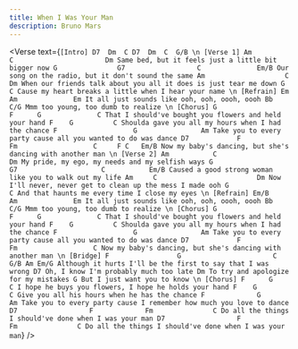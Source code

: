```yaml
---
title: When I Was Your Man
description: Bruno Mars
---
```



<Verse
  text={`
[Intro]
D7  Dm  C
D7  Dm  C  G/B
\n
[Verse 1]
Am               C                       Dm
Same bed, but it feels just a little bit bigger now
G               G7                  C              Em/B
Our song on the radio, but it don't sound the same
Am                    C                             Dm
When our friends talk about you all it does is just tear me down
G                                     C
Cause my heart breaks a little when I hear your name
\n
[Refrain]
   Em                   Am              Em
It all just sounds like ooh, ooh, oooh, oooh
Bb                             C/G
Mmm too young, too dumb to realize
\n
[Chorus]
     G                      F      G              C
That I should've bought you flowers and held your hand
                        F    G          C
Shoulda gave you all my hours when I had the chance
                  F                   G                Am
Take you to every party cause all you wanted to do was dance
D7            F                  Fm                   C     F C   Em/B
Now my baby's dancing, but she's dancing with another man
\n
[Verse 2]
Am           C                    Dm
My pride, my ego, my needs and my selfish ways
G                    G7                     C           Em/B
Caused a good strong woman like you to walk out my life
         Am     C                         Dm
Now I'll never, never get to clean up the mess I made ooh
G                                    C
And that haunts me every time I close my eyes
\n
[Refrain]
   Em/B                 Am              Em
It all just sounds like ooh, ooh, oooh, oooh
Bb                             C/G
Mmm too young, too dumb to realize
\n
[Chorus]
     G                      F      G              C
That I should've bought you flowers and held your hand
                        F    G          C
Shoulda gave you all my hours when I had the chance
                  F                   G                Am
Take you to every party cause all you wanted to do was dance
D7            F                  Fm                   C
Now my baby's dancing, but she's dancing with another man
\n
[Bridge]
            F                 G                       C G/B Am Em/G
Although it hurts I'll be the first to say that I was wrong
      D7
Oh, I know I'm probably much too late
           Dm
To try and apologize for my mistakes
           G
But I just want you to know
\n
[Chorus]
                   F      G                      C
I hope he buys you flowers, I hope he holds your hand
                 F    G           C
Give you all his hours when he has the chance
                  F             G                     Am
Take you to every party cause I remember how much you love to dance
D7                  F             Fm               C
Do all the things I should've done when I was your man
D7                  F             Fm               C
Do all the things I should've done when I was your man
`}
/>
